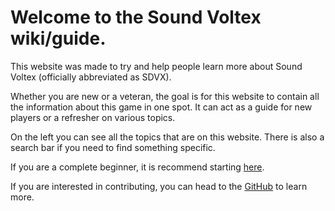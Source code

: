 # Welcome to the Sound Voltex wiki/guide.

This website was made to try and help people learn more about Sound Voltex
(officially abbreviated as SDVX).

Whether you are new or a veteran, the goal is for this website to contain all
the information about this game in one spot. It can act as a guide for new
players or a refresher on various topics.

On the left you can see all the topics that are on this website. There is also a
search bar if you need to find something specific.

If you are a complete beginner, it is recommend starting [here](/gettingstarted).

If you are interested in contributing, you can head to the [GitHub](https://github.com/zzunja/sdvxwiki) to learn more.
